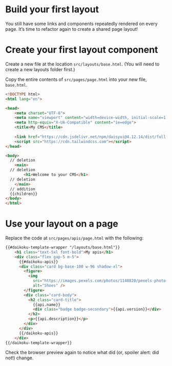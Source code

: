 # Build your first layout

You still have some links and components repeatedly rendered on every page. It’s time to refactor again to create a shared page layout!

# Create your first layout component

Create a new file at the location `src/layouts/base.html`. (You will need to create a new layouts folder first.)

Copy the entire contents of `src/pages/page.html` into your new file, `base.html`.

```html title="src/layout/base.html"
<!DOCTYPE html>
<html lang="en">

<head>
    <meta charset="UTF-8">
    <meta name="viewport" content="width=device-width, initial-scale=1.0">
    <meta http-equiv="X-UA-Compatible" content="ie=edge">
    <title>My CMS</title>
     
    <link href="https://cdn.jsdelivr.net/npm/daisyui@4.12.14/dist/full.min.css" rel="stylesheet" type="text/css" />
    <script src="https://cdn.tailwindcss.com"></script>
</head>

<body>
  // deletion
    <main>
  // deletion
        <h1>Welcome to your CMS</h1>
  // deletion
    </main>
  // addition
  {{children}}
</body>
</html>
```

# Use your layout on a page

Replace the code at `src/pages/apis/page.html` with the following:

```html title="src/pages/apis/page.html"
{{#daikoku-template-wrapper "/layouts/base.html"}}
    <h1 class="text-5xl font-bold">My apis</h1>
    <div class="flex gap-5 m-5">
      {{#daikoku-apis}}
      <div class="card bg-base-100 w-96 shadow-xl">
        <figure>
          <img
            src="https://images.pexels.com/photos/1148820/pexels-photo-1148820.jpeg"
            alt="Shoes" />
        </figure>
        <div class="card-body">
          <h2 class="card-title">
            {{api.name}}
            <div class="badge badge-secondary">{{api.version}}</div>
          </h2>
          <p>{{api.description}}</p>
        </div>
      </div>
      {{/daikoku-apis}}
    </div>
{{/daikoku-template-wrapper}}
```

Check the browser preview again to notice what did (or, spoiler alert: did not!) change.
